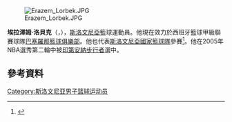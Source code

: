 [[File:Erazem_Lorbek.JPG|thumb]]

'''埃拉澤姆·洛貝克'''（{{lang-sl|'''Erazem Lorbek'''}}，{{bd|1984年|2月21日}}），[[斯洛文尼亞|斯洛文尼亞]]籃球運動員。他現在效力於西班牙籃球甲級聯賽球隊[[巴塞羅那籃球俱樂部|巴塞羅那籃球俱樂部]]。他也代表[[斯洛文尼亞國家籃球隊|斯洛文尼亞國家籃球隊]]參賽<ref>{{cite web |url=http://www.rtvslo.si/sport/kosarka/erazem-maljkovicu-rekel-ne-pet-pred-dvanajsto/261646 |title=Erazem Maljkoviću rekel "ne" pet pred dvanajsto |publisher=Rtvslo.si |date= |accessdate=2012-11-13 |archive-date=2013-10-19 |archive-url=https://web.archive.org/web/20131019070929/http://www.rtvslo.si/sport/kosarka/erazem-maljkovicu-rekel-ne-pet-pred-dvanajsto/261646 |dead-url=no }}</ref>。他在2005年NBA選秀第二輪中被[[印第安納步行者|印第安納步行者]]選中。

==參考資料==
{{Reflist}}

{{2005 NBA Draft}}
{{ACB总决赛最有价值球员}}
{{欧洲篮球联赛明日之星}}

{{Authority control}}
{{DEFAULTSORT:Lorbek, Erazem}}
[[Category:斯洛文尼亚男子篮球运动员|Category:斯洛文尼亚男子篮球运动员]]
